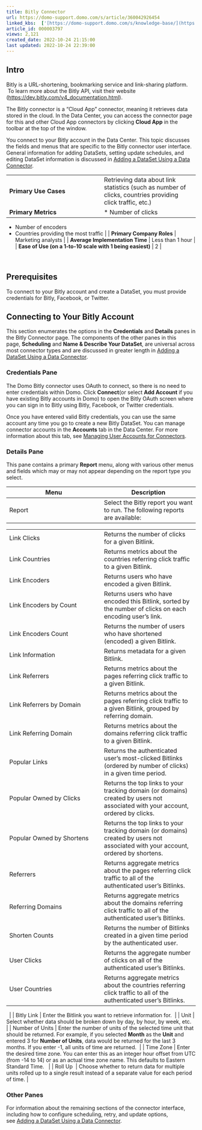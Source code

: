 ```yaml
---
title: Bitly Connector
url: https://domo-support.domo.com/s/article/360042926454
linked_kbs:  ['[https://domo-support.domo.com/s/knowledge-base/](https://domo-support.domo.com/s/knowledge-base/)', '[https://domo-support.domo.com/s/](https://domo-support.domo.com/s/)', '[https://domo-support.domo.com/s/topic/0TO5w000000ZammGAC](https://domo-support.domo.com/s/topic/0TO5w000000ZammGAC)', '[https://domo-support.domo.com/s/topic/0TO5w000000ZanLGAS](https://domo-support.domo.com/s/topic/0TO5w000000ZanLGAS)', '[https://domo-support.domo.com/s/topic/0TO5w000000ZaoQGAS](https://domo-support.domo.com/s/topic/0TO5w000000ZaoQGAS)', '[https://domo-support.domo.com/s/article/360042926274](https://domo-support.domo.com/s/article/360042926274)', '[https://domo-support.domo.com/s/article/360042926054](https://domo-support.domo.com/s/article/360042926054)', '[https://domo-support.domo.com/s/article/360042926454](https://domo-support.domo.com/s/article/360042926454)', '[https://domo-support.domo.com/s/topic/0TO5w000000ZaoQGAS/api-connectors](https://domo-support.domo.com/s/topic/0TO5w000000ZaoQGAS/api-connectors)', '[https://domo-support.domo.com/s/article/360043429933](https://domo-support.domo.com/s/article/360043429933)', '[https://domo-support.domo.com/s/article/360043429953](https://domo-support.domo.com/s/article/360043429953)', '[https://domo-support.domo.com/s/article/360042925494](https://domo-support.domo.com/s/article/360042925494)', '[https://domo-support.domo.com/s/article/360043429913](https://domo-support.domo.com/s/article/360043429913)', '[https://domo-support.domo.com/s/article/4408174643607](https://domo-support.domo.com/s/article/4408174643607)', '[https://domo-support.domo.com/s/login/](https://domo-support.domo.com/s/login/)']
article_id: 000003797
views: 2,121
created_date: 2022-10-24 21:15:00
last updated: 2022-10-24 22:39:00
---
```





Intro
------


Bitly is a URL-shortening, bookmarking service and link-sharing platform.  To learn more about the Bitly API, visit their website (<https://dev.bitly.com/v4_documentation.html>).


The Bitly connector is a "Cloud App" connector, meaning it retrieves data stored in the cloud. In the Data Center, you can access the connector page for this and other Cloud App connectors by clicking **Cloud App** in the toolbar at the top of the window.  


You connect to your Bitly account in the Data Center. This topic discusses the fields and menus that are specific to the Bitly connector user interface. General information for adding DataSets, setting update schedules, and editing DataSet information is discussed in [Adding a DataSet Using a Data Connector](/s/article/360042926274 "Adding a DataSet Using a Data Connector").




|  |  |
| --- | --- |
| **Primary Use Cases** | Retrieving data about link statistics (such as number of clicks, countries providing click traffic, etc.) |
| **Primary Metrics** | * Number of clicks
* Number of encoders
* Countries providing the most traffic
 |
| **Primary Company Roles** | Marketing analysts |
| **Average Implementation Time** | Less than 1 hour |
| **Ease of Use (on a 1-to-10 scale with 1 being easiest)** | 2 |


 


Prerequisites
-------------


To connect to your Bitly account and create a DataSet, you must provide credentials for Bitly, Facebook, or Twitter. 


Connecting to Your Bitly Account
--------------------------------


This section enumerates the options in the **Credentials** and **Details** panes in the Bitly Connector page. The components of the other panes in this page, **Scheduling** and **Name & Describe Your DataSet**, are universal across most connector types and are discussed in greater length in [Adding a DataSet Using a Data Connector](/s/article/360042926274 "Adding a DataSet Using a Data Connector").


### Credentials Pane


The Domo Bitly connector uses OAuth to connect, so there is no need to enter credentials within Domo. Click **Connect**(or select **Add Account** if you have existing Bitly accounts in Domo) to open the Bitly OAuth screen where you can sign in to Bitly using Bitly, Facebook, or Twitter credentials. 


Once you have entered valid Bitly credentials, you can use the same account any time you go to create a new Bitly DataSet. You can manage connector accounts in the **Accounts** tab in the Data Center. For more information about this tab, see [Managing User Accounts for Connectors](/s/article/360042926054 "Managing User Accounts for Connectors").


### Details Pane


This pane contains a primary **Report** menu, along with various other menus and fields which may or may not appear depending on the report type you select.




| Menu | Description |
| --- | --- |
| Report | Select the Bitly report you want to run. The following reports are available:

|  |  |
| --- | --- |
| Link Clicks | Returns the number of clicks for a given Bitlink. |
| Link Countries | Returns metrics about the countries referring click traffic to a given Bitlink. |
| Link Encoders | Returns users who have encoded a given Bitlink. |
| Link Encoders by Count | Returns users who have encoded this Bitlink, sorted by the number of clicks on each encoding user's link. |
| Link Encoders Count | Returns the number of users who have shortened (encoded) a given Bitlink. |
| Link Information | Returns metadata for a given Bitlink. |
| Link Referrers | Returns metrics about the pages referring click traffic to a given Bitlink. |
| Link Referrers by Domain | Returns metrics about the pages referring click traffic to a given Bitlink, grouped by referring domain. |
| Link Referring Domain | Returns metrics about the domains referring click traffic to a given Bitlink. |
| Popular Links | Returns the authenticated user's most-clicked Bitlinks (ordered by number of clicks) in a given time period. |
| Popular Owned by Clicks | Returns the top links to your tracking domain (or domains) created by users not associated with your account, ordered by clicks. |
| Popular Owned by Shortens | Returns the top links to your tracking domain (or domains) created by users not associated with your account, ordered by shortens. |
| Referrers | Returns aggregate metrics about the pages referring click traffic to all of the authenticated user's Bitlinks. |
| Referring Domains | Returns aggregate metrics about the domains referring click traffic to all of the authenticated user's Bitlinks.  |
| Shorten Counts | Returns the number of Bitlinks created in a given time period by the authenticated user. |
| User Clicks | Returns the aggregate number of clicks on all of the authenticated user's Bitlinks. |
| User Countries | Returns aggregate metrics about the countries referring click traffic to all of the authenticated user's Bitlinks. |

  |
| Bitly Link | Enter the Bitlink you want to retrieve information for.  |
| Unit | Select whether data should be broken down by day, by hour, by week, etc.  |
| Number of Units | Enter the number of units of the selected time unit that should be returned. For example, if you selected **Month** as the **Unit** and entered 3 for **Number of Units**, data would be returned for the last 3 months. If you enter -1, all units of time are returned.  |
| Time Zone | Enter the desired time zone. You can enter this as an integer hour offset from UTC (from -14 to 14) or as an actual time zone name. This defaults to Eastern Standard Time.   |
| Roll Up  | Choose whether to return data for multiple units rolled up to a single result instead of a separate value for each period of time. |


### Other Panes


For information about the remaining sections of the connector interface, including how to configure scheduling, retry, and update options, see [Adding a DataSet Using a Data Connector](/s/article/360042926274).   

